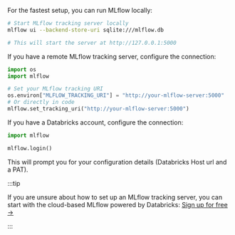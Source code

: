 
<TabsWrapper>
<Tabs>
<TabItem value="local" label="Local" default>

For the fastest setup, you can run MLflow locally:

```bash
# Start MLflow tracking server locally
mlflow ui --backend-store-uri sqlite:///mlflow.db

# This will start the server at http://127.0.0.1:5000
```

</TabItem>

<TabItem value="remote" label="Remote MLflow Server">

If you have a remote MLflow tracking server, configure the connection:

```python
import os
import mlflow

# Set your MLflow tracking URI
os.environ["MLFLOW_TRACKING_URI"] = "http://your-mlflow-server:5000"
# Or directly in code
mlflow.set_tracking_uri("http://your-mlflow-server:5000")
```

</TabItem>

<TabItem value="databricks" label="Databricks">

If you have a Databricks account, configure the connection:

```python
import mlflow

mlflow.login()
```

This will prompt you for your configuration details (Databricks Host url and a PAT).

</TabItem>

</Tabs>
</TabsWrapper>

:::tip

If you are unsure about how to set up an MLflow tracking server, you can start with the cloud-based MLflow powered by Databricks: <ins>[Sign up for free →](https://login.databricks.com/?destination_url=%2Fml%2Fexperiments-signup%3Fsource%3DTRY_MLFLOW&dbx_source=TRY_MLFLOW&signup_experience_step=EXPRESS&provider=MLFLOW&utm_source=mlflow_org&tuuid=a9534f33-78bf-4b81-becc-4334e993251d&rl_aid=e6685d78-9f85-4fed-b64f-08e247f53547&intent=SIGN_UP)</ins>

:::

